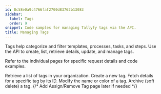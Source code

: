 ```yaml
---
id: 8c58e0a9c4766faf2700d83762b13083
sidebar:
  label: Tags
  order: 9
snippet: Code samples for managing Tallyfy tags via the API.
title: Managing Tags
---
```


Tags help categorize and filter templates, processes, tasks, and steps. Use the API to create, list, retrieve details, update, and manage tags.

Refer to the individual pages for specific request details and code examples.


<CardGrid>
<LinkTitleCard header="<b>List tags</b>" href="./list-tags/"> Retrieve a list of tags in your organization. </LinkTitleCard>
<LinkTitleCard header="<b>Create tag</b>" href="./create-tag/"> Create a new tag. </LinkTitleCard>
<LinkTitleCard header="<b>Get tag</b>" href="./get-tag/"> Fetch details for a specific tag by its ID. </LinkTitleCard>
<LinkTitleCard header="<b>Update tag</b>" href="./update-tag/"> Modify the name or color of a tag. </LinkTitleCard>
<LinkTitleCard header="<b>Archive tag</b>" href="./archive-tag/"> Archive (soft delete) a tag. </LinkTitleCard>
{/* Add Assign/Remove Tag page later if needed */}
</CardGrid>